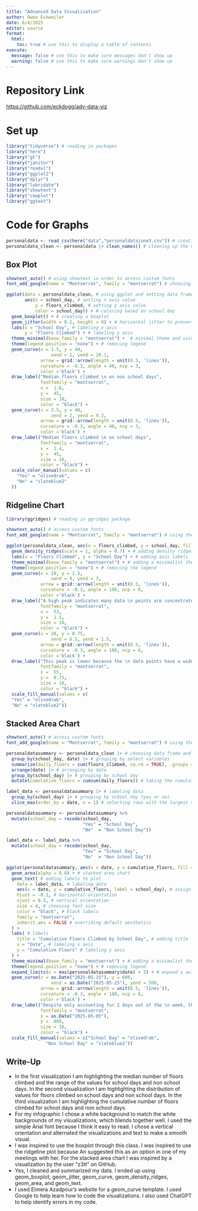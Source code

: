```yaml
---
title: "Advanced Data Visualization"
author: Owen Eckweiler
date: 6/4/2025
editor: source
format: 
  html:
    toc: true # use this to display a table of contents
execute:
  message: false # use this to make sure messages don't show up
  warning: false # use this to make sure warnings don't show up
---
```


# Repository Link

<https://github.com/eckdogg/adv-data-viz>


# Set up

```r
library("tidyverse") # reading in packages
library("here")
library("gt")
library("janitor")
library("readxl")
library("ggplot2")
library("dplyr")
library("lubridate")
library("showtext")
library("cowplot")
library("ggtext")
```


# Code for Graphs

```r
personaldata <- read_csv(here("data","personaldatajune3.csv")) # creating an object called "personaldata" from my csv
personaldata_clean <- personaldata |> clean_names() # cleaning up the variable names
```

## Box Plot

```r
showtext_auto() # using showtext in order to access custom fonts
font_add_google(name = "Montserrat", family = "montserrat") # choosing the google font "Montserrat"

ggplot(data = personaldata_clean, # using ggplot and setting data frame
       aes(x = school_day, # setting x axis value
           y = floors_climbed, # setting y axis value
           color = school_day)) + # coloring based on school day
  geom_boxplot() + # creating a boxplot
  geom_jitter(width = 0.2, height = 0) + # horizontal jitter to prevent overlapping points
  labs(x = "School Day", # labeling x axis
       y = "Floors Climbed") + # labeling y axis
  theme_minimal(base_family = "montserrat") +  # minimal theme and using custom font
  theme(legend.position = "none") + # removing legend
  geom_curve(x = 1.5, y = 40,
                 xend = 1, yend = 20.1,
             arrow = grid::arrow(length = unit(0.5, 'lines')), 
             curvature = -0.3, angle = 40, ncp = 3,
             color ='black') +
  draw_label("Median floors climbed \n on non school days",
             fontfamily = "montserrat",
             x =  1.6,   
             y =  45,
             size = 10,
             color = "black") +
  geom_curve(x = 2.5, y = 40,
                 xend = 2, yend = 9.2,
             arrow = grid::arrow(length = unit(0.5, 'lines')), 
             curvature = -0.3, angle = 40, ncp = 3,
             color ='black') +
  draw_label("Median floors climbed \n on school days",
             fontfamily = "montserrat",
             x =  2.4,   
             y =  45,
             size = 10,
             color = "black") +
  scale_color_manual(values = c(
    "Yes" = "olivedrab",
    "No" = "slateblue2"
  ))
```

## Ridgeline Chart

```r
library(ggridges) # reading in ggridges package

showtext_auto() # access custom fonts
font_add_google(name = "Montserrat", family = "montserrat") # using the "Montserrat" font

ggplot(personaldata_clean, aes(x = floors_climbed, y = school_day, fill = school_day)) + # choosing data frame and assigning axis values
  geom_density_ridges(scale = 1, alpha = 0.7) + # adding density ridges
  labs(x = "Floors Climbed", y = "School Day") + # adding axis labels
  theme_minimal(base_family = "montserrat") + # adding a minimalist theme
  theme(legend.position = "none") + # removing the legend
  geom_curve(x = 28, y = 2.5,
                 xend = 9, yend = 3,
             arrow = grid::arrow(length = unit(0.5, 'lines')), 
             curvature = -0.3, angle = 100, ncp = 6,
             color ='black') +
  draw_label("A high peak indicates many data \n points are concentrated around \n the corresponding x-value",
             fontfamily = "montserrat",
             x =  53,   
             y =  2.5,
             size = 10,
             color = "black") +
  geom_curve(x = 28, y = 0.75,
                 xend = 6.5, yend = 1.5,
             arrow = grid::arrow(length = unit(0.5, 'lines')), 
             curvature = -0.3, angle = 100, ncp = 6,
             color ='black') +
  draw_label("This peak is lower because the \n data points have a wider distribution",
             fontfamily = "montserrat",
             x =  55,   
             y =  0.75,
             size = 10,
             color = "black") +
  scale_fill_manual(values = c(
  "Yes" = "olivedrab",        
  "No" = "slateblue2"))
```

## Stacked Area Chart

```r
showtext_auto() # access custom fonts
font_add_google(name = "Montserrat", family = "montserrat") # using the "Montserrat" font

personaldatasummary <- personaldata_clean |> # choosing data frame and summarizing
  group_by(school_day, date) |> # grouping by select variables
  summarize(daily_floors = sum(floors_climbed, na.rm = TRUE), .groups = "drop") |> # summarizing daily floors climbed
  arrange(date) |> # arranging by date
  group_by(school_day) |> # grouping by school day
  mutate(cumulative_floors = cumsum(daily_floors)) # taking the cumulative sum of daily floors climbed

label_data <- personaldatasummary |> # labeling data
  group_by(school_day) |> # grouping by school day (yes or no)
  slice_max(order_by = date, n = 1) # selecting rows with the largest values of a variable

personaldatasummary <- personaldatasummary %>%
  mutate(school_day = recode(school_day,
                             "Yes" = "School Day",
                             "No"  = "Non School Day"))

label_data <- label_data %>%
  mutate(school_day = recode(school_day,
                             "Yes" = "School Day",
                             "No"  = "Non School Day"))

ggplot(personaldatasummary, aes(x = date, y = cumulative_floors, fill = school_day)) + # using ggplot and assigning values
  geom_area(alpha = 0.8) + # stacked area chart
  geom_text( # adding labels to plot
    data = label_data, # labeling data
    aes(x = date, y = cumulative_floors, label = school_day), # assigning values
    hjust = -0.1, # horizontal orientation
    vjust = 0.5, # vertical orientation
    size = 4, # choosing font size
    color = "black", # black labels
    family = "montserrat",
    inherit.aes = FALSE # overriding default aesthetics
  ) +
  labs( # labels
    title = "Cumulative Floors Climbed by School Day", # adding title
    x = "Date", # labeling x axis
    y = "Cumulative Floors" # labeling y axis
  ) +
  theme_minimal(base_family = "montserrat") + # adding a minimalist theme
  theme(legend.position = "none") + # removing legend
  expand_limits(x = max(personaldatasummary$date) + 5) + # expand x axis to display chart labels
  geom_curve(x = as.Date("2025-05-15"), y = 600,
                 xend = as.Date("2025-05-25"), yend = 500,
             arrow = grid::arrow(length = unit(0.5, 'lines')), 
             curvature = -0.3, angle = 100, ncp = 6,
             color ='black') +
  draw_label("Despite only accounting for 2 days out of the \n week, the cumulative floors climbed on \n non school days is much higher than on school days",
             fontfamily = "montserrat",
             x = as.Date("2025-05-05"),   
             y =  600,
             size = 10,
             color = "black") + 
  scale_fill_manual(values = c("School Day" = "olivedrab",
               "Non School Day" = "slateblue2"))

```

## Write-Up

- In the first visualization I am highlighting the median number of floors climbed and the range of the values for school days and non school days. In the second visualization I am highlighting the distribution of values for floors climbed on school days and non school days. In the third visualization I am highlighting the cumulative number of floors climbed for school days and non school days.
- For my infographic I chose a white background to match the white backgrounds of my visualizations, which blends together well. I used the simple Arial font because I think it easy to read. I chose a vertical orientation and alternated the visualizations and text to make a smooth visual.
- I was inspired to use the boxplot through this class. I was inspired to use the ridgeline plot because An suggested this as an option in one of my meetings with her. For the stacked area chart I was inspired by a visualization by the user "z3tt" on GitHub.
- Yes, I cleaned and summarized my data. I ended up using geom_boxplot, geom_jitter, geom_curve, geom_density_ridges, geom_area, and geom_text. 
- I used Elmera Azadpour's website for a geom_curve template. I used Google to help learn how to code the visualizations. I also used ChatGPT to help identify errors in my code.
